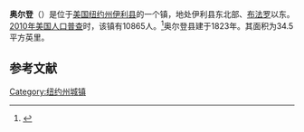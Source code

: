 {{Geobox
| Settlement
<!-- *** Name section *** -->
| name                        = 奥尔登
| native_name                 = 
| other_name                  = 
| other_name1                 = 
| category                    = 镇
<!-- *** Image *** -->
| image                       = 
| image_size                  =    
| image_caption               = 
<!-- *** Symbols *** -->
| flag                        = 
| flag_size                   =    
| symbol                      = 
| symbol_size                 =    
<!-- *** Nickname & motto *** -->
| nickname                    = 
| nickname1                   = 
| motto                       = 
<!-- *** Country etc. *** -->
| country                     = 美国
| state                       = [[纽约州|纽约州]]
| region_type                 = 县
| region                      = [[伊利县_(纽约州)|伊利县]]
| district_type               = 
| district                    = 
<!-- *** Geography *** -->
| area_imperial               = 34.5
| area_land_imperial          = 34.3
| area_water_imperial         = 0.2
| area_water_percentage       = auto
| area_percentage_round       = 2
| area_round                  = 1
| location                    =
| lat_d                       = 42 
| lat_m                       = 54
| lat_s                       = 00
| lat_NS                      = N
| long_d                      = 78
| long_m                      = 29
| long_s                      = 27
| long_EW                     = W
| elevation_imperial          = 863
| elevation_round             = 1
<!-- *** Population *** -->
| population_as_of            = 2010
| population                  = 10865
| population_density_imperial = 316.7
| population_density_round    = 1
<!-- *** Government *** -->
| established_type            = 建镇
| established                 = 1823
| leader_type                 = 
| leader                      = 

<!-- *** Various codes *** -->
| timezone                    = [[美国东部时间|EST]]
| utc_offset                  = -5
| timezone_DST                = EDT
| utc_offset_DST              = -4
| postal_code                 = 14004
| postal_code_type            = ZIP code
| area_code                   = [[美国电话区号716|716]] 
| area_code_type              =  
| code2_type                  =
| code2                       =
<!-- *** Free fields *** -->
| free_type                   =  
| free                        =
| free1_type                  =  
| free1                       = 
<!-- *** Map section *** -->
| map                         = Erie County New York incorporated and unincorporated areas Alden highlighted.svg
| map_size                    = 260px
| map_caption                 =
<!-- *** Website *** -->
| website                     = {{URL|alden.erie.gov}}
}}
'''奥尔登'''（{{lang-en|Alden}}）是位于[[美国|美国]][[纽约州|纽约州]][[伊利县_(纽约州)|伊利县]]的一个镇，地处伊利县东北部、[[布法罗|布法罗]]以东。[[2010年美国人口普查|2010年美国人口普查]]时，该镇有10865人。<ref name>{{cite web|url=http://factfinder2.census.gov|publisher=[[United_States_Census_Bureau|United States Census Bureau]]|title=American FactFinder|accessdate=2020-10-06|archive-date=2013-09-11|archive-url=https://web.archive.org/web/20130911234518/http://factfinder2.census.gov/|dead-url=no}}</ref>奥尔登县建于1823年。其面积为34.5平方英里。

== 参考文献 ==
{{reflist}}

{{NY-stub}}
[[Category:纽约州城镇|Category:纽约州城镇]]